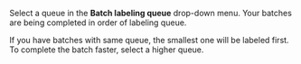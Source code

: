 Select a queue in the **Batch labeling queue** drop-down menu. Your batches are being completed in order of labeling queue.

<Note mode="note" title="Note">

If you have batches with same queue, the smallest one will be labeled first. To complete the batch faster, select a higher queue.

</Note>